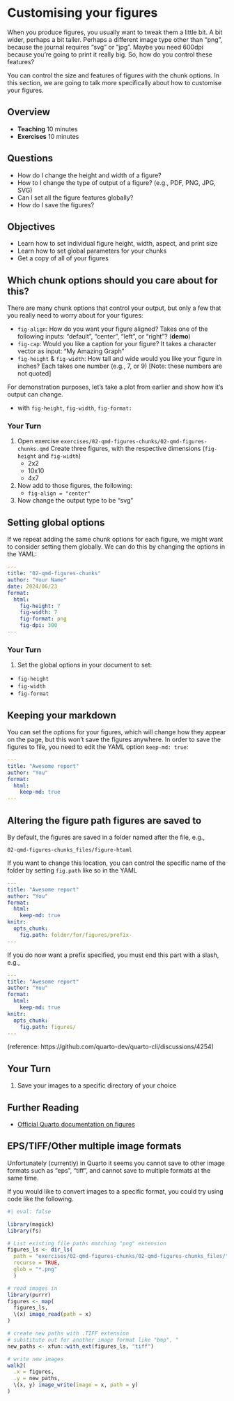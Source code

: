 # Customising your figures

When you produce figures, you usually want to tweak them a little bit. A bit wider, perhaps a bit taller. Perhaps a different image type other than "png", because the journal requires "svg" or "jpg". Maybe you need 600dpi because you're going to print it really big. So, how do you control these features?

You can control the size and features of figures with the chunk options. In this section, we are going to talk more specifically about how to customise your figures.

## Overview

* **Teaching** 10 minutes
* **Exercises** 10 minutes

## Questions

* How do I change the height and width of a figure?
* How to I change the type of output of a figure? (e.g., PDF, PNG, JPG, SVG)
* Can I set all the figure features globally?
* How do I save the figures?

## Objectives

* Learn how to set individual figure height, width, aspect, and print size
* Learn how to set global parameters for your chunks
* Get a copy of all of your figures

## Which chunk options should you care about for this?

There are many chunk options that control your output, but only a few that you really need to worry about for your figures:

- `fig-align`: How do you want your figure aligned? Takes one of the following inputs: "default", "center", "left", or "right"? (**demo**)
- `fig-cap`: Would you like a caption for your figure? It takes a character vector as input: "My Amazing Graph"
- `fig-height` & `fig-width`: How tall and wide would you like your figure in inches? Each takes one number (e.g., 7, or 9) [Note: these numbers are not quoted]


<!-- - `out.height` & `out.width`: The height and width of your plot in the final file. This can be handy if you like the current aspect ratio of your plot, but you want to shrink it by say 50% - which you would do with "50%". You can also include LaTeX output or HTML output. Say for example, ".8//linewidth" or "8cm" for LaTeX, or "300px" for HTML. 

These are no longer an option in Quarto
-->

For demonstration purposes, let's take a plot from earlier and show how it's output can change.

* with `fig-height`, `fig-width`, `fig-format: `


### Your Turn {.exercise}

1. Open exercise `exercises/02-qmd-figures-chunks/02-qmd-figures-chunks.qmd` Create three figures, with the respective dimensions (`fig-height` and `fig-width`)
    * 2x2
    * 10x10
    * 4x7
2. Now add to those figures, the following:
    * `fig-align = "center"`
3. Now change the output type to be "svg"

## Setting global options

If we repeat adding the same chunk options for each figure, we might want to consider setting them globally. We can do this by changing the options in the YAML:

```yaml
---
title: "02-qmd-figures-chunks"
author: "Your Name"
date: 2024/06/23
format: 
  html:
    fig-height: 7
    fig-width: 7
    fig-format: png
    fig-dpi: 300
---
```

### Your Turn {.exercise}

1. Set the global options in your document to set:
  * `fig-height`
  * `fig-width`
  * `fig-format`

## Keeping your markdown {.demo}

You can set the options for your figures, which will change how they appear on the page, but this won't save the figures anywhere. In order to save the figures to file, you need to edit the YAML option `keep-md: true`:

```YAML
---
title: "Awesome report"
author: "You"
format: 
  html:
    keep-md: true
---
```

## Altering the figure path figures are saved to

By default, the figures are saved in a folder named after the file, e.g., 

`02-qmd-figures-chunks_files/figure-htaml`

If you want to change this location, you can control the specific name of the folder by setting `fig.path` like so in the YAML

```yaml
---
title: "Awesome report"
author: "You"
format: 
  html:
    keep-md: true
knitr:
  opts_chunk:
    fig.path: folder/for/figures/prefix-
---
```

If you do now want a prefix specified, you must end this part with a slash, e.g., 

```yaml
---
title: "Awesome report"
author: "You"
format: 
  html:
    keep-md: true
knitr:
  opts_chunk:
    fig.path: figures/
---
```

(reference: https://github.com/quarto-dev/quarto-cli/discussions/4254)

## Your Turn {.exercise}

1. Save your images to a specific directory of your choice

## Further Reading

- [Official Quarto documentation on figures](https://quarto.org/docs/computations/r.html#output-formats)

## EPS/TIFF/Other multiple image formats

Unfortunately (currently) in Quarto it seems you cannot save to other image formats such as "eps", "tiff", and cannot save to multiple formats at the same time.

If you would like to convert images to a specific format, you could try using code like the following.

```r
#| eval: false

library(magick)
library(fs)

# List existing file paths matching "png" extension
figures_ls <- dir_ls(
  path = "exercises/02-qmd-figures-chunks/02-qmd-figures-chunks_files/",
  recurse = TRUE,
  glob = "*.png"
  )

# read images in
library(purrr)
figures <- map(
  figures_ls,
  \(x) image_read(path = x)
)

# create new paths with .TIFF extension
# substitute out for another image format like "bmp", "
new_paths <- xfun::with_ext(figures_ls, "tiff")

# write new images
walk2(
  .x = figures,
  .y = new_paths,
  \(x, y) image_write(image = x, path = y)
)

```

